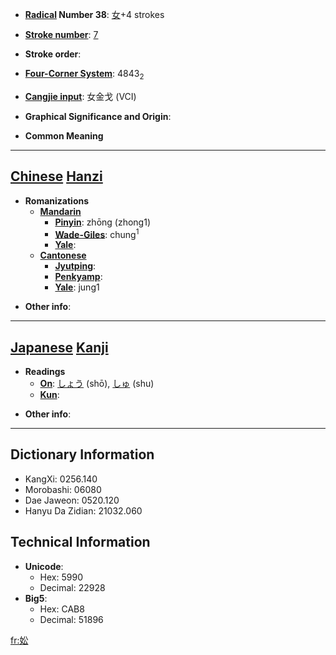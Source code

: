 * '''[[Wiktionary:Chinese radical index| Radical]] Number 38''': [[Wiktionary:Chinese radical index 女|女]]+4 strokes

* '''[[Wiktionary:Chinese total strokes index|Stroke number]]''': [[Wiktionary:Chinese total strokes index 7|7]]

* '''Stroke order''': 

* '''[[Wiktionary:Chinese four corner index|Four-Corner System]]''': 4843<sub>2</sub>

* '''[[Wiktionary:Chinese Cangjie index|Cangjie input]]''': 女金戈 (VCI)

* '''Graphical Significance and Origin''': 

* '''Common Meaning'''

----

== [[Chinese]] [[Hanzi]] ==

* '''Romanizations'''
** '''[[Mandarin]]'''
*** '''[[Pinyin]]''': zhōng (zhong1)
*** '''[[Wade-Giles]]''': chung<sup>1</sup>
*** '''[[Yale]]''': 
** '''[[Cantonese]]'''
*** '''[[Jyutping]]''':
*** '''[[Penkyamp]]''': 
*** '''[[Yale]]''': jung1

* '''Other info''': 

----

== [[Japanese]] [[Kanji]] ==

* '''Readings'''
** '''[[On]]''': [[しょう]] (shō), [[しゅ]] (shu)
** '''[[Kun]]''': 

* '''Other info''':  

----

== Dictionary Information ==

* KangXi: 0256.140
* Morobashi: 06080
* Dae Jaweon: 0520.120
* Hanyu Da Zidian: 21032.060

== Technical Information ==

* '''Unicode''':
** Hex: 5990
** Decimal: 22928
* '''Big5''':
** Hex: CAB8
** Decimal: 51896

[[fr:妐]]